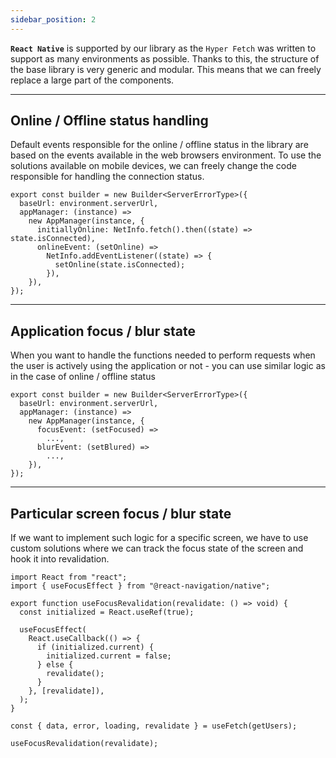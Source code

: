 ```yaml
---
sidebar_position: 2
---
```


**`React Native`** is supported by our library as the `Hyper Fetch` was written to support as many environments as
possible. Thanks to this, the structure of the base library is very generic and modular. This means that we can freely
replace a large part of the components.

---

## Online / Offline status handling

Default events responsible for the online / offline status in the library are based on the events available in the web
browsers environment. To use the solutions available on mobile devices, we can freely change the code responsible for
handling the connection status.

```tsx
export const builder = new Builder<ServerErrorType>({
  baseUrl: environment.serverUrl,
  appManager: (instance) =>
    new AppManager(instance, {
      initiallyOnline: NetInfo.fetch().then((state) => state.isConnected),
      onlineEvent: (setOnline) =>
        NetInfo.addEventListener((state) => {
          setOnline(state.isConnected);
        }),
    }),
});
```

---

## Application focus / blur state

When you want to handle the functions needed to perform requests when the user is actively using the application or
not - you can use similar logic as in the case of online / offline status

```tsx
export const builder = new Builder<ServerErrorType>({
  baseUrl: environment.serverUrl,
  appManager: (instance) =>
    new AppManager(instance, {
      focusEvent: (setFocused) =>
        ...,
      blurEvent: (setBlured) =>
        ...,
    }),
});
```

---

## Particular screen focus / blur state

If we want to implement such logic for a specific screen, we have to use custom solutions where we can track the focus
state of the screen and hook it into revalidation.

```tsx
import React from "react";
import { useFocusEffect } from "@react-navigation/native";

export function useFocusRevalidation(revalidate: () => void) {
  const initialized = React.useRef(true);

  useFocusEffect(
    React.useCallback(() => {
      if (initialized.current) {
        initialized.current = false;
      } else {
        revalidate();
      }
    }, [revalidate]),
  );
}
```

```tsx
const { data, error, loading, revalidate } = useFetch(getUsers);

useFocusRevalidation(revalidate);
```
